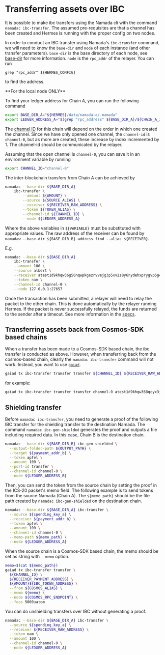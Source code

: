 
# Transferring assets over IBC

It is possible to make ibc transfers using the Namada cli with the command `namadac ibc-transfer`. The assumed pre-requisites are that a channel has been created and Hermes is running with the proper config on two nodes.

In order to conduct an IBC transfer using Namada's `ibc-transfer` command, we will need to know the `base-dir` and `node` of each instance (and other transfer parameters).
`base-dir` is the base directory of each node, see [base-dir](../operators/ledger/base-directory.mdx) for more information.
`node` is the `rpc_addr` of the relayer.
You can run
```shell
grep "rpc_addr" ${HERMES_CONFIG}
```
to find the address.

<Callout>
 **For the local node ONLY**

To find your ledger address for Chain A, you can run the following command
```bash copy
export BASE_DIR_A="${HERMES}/data/namada-a/.namada"
export LEDGER_ADDRESS_A="$(grep "rpc_address" ${BASE_DIR_A}/${CHAIN_A_ID}/setup/validator-0/.namada/${CHAIN_A_ID}/config.toml)"
```
</Callout>

The [channel ID](../operators/ibc.mdx) for this chain will depend on the order in which one created the channel. Since we have only opened one channel, the `channel-id` is `channel-0`, but as more are created, these increase by index incremented by 1. The channel-id should be communicated by the relayer.

Assuming that the open channel is `channel-0`, you can save it in an environment variable by running
```bash copy
export CHANNEL_ID="channel-0"
```

The inter-blockchain transfers from Chain A can be achieved by
```bash copy
namadac --base-dir ${BASE_DIR_A}
    ibc-transfer \
        --amount ${AMOUNT} \
        --source ${SOURCE_ALIAS} \
        --receiver ${RECEIVER_RAW_ADDRESS} \
        --token ${TOKEN_ALIAS} \
        --channel-id ${CHANNEL_ID} \
        --node ${LEDGER_ADDRESS_A}
```
Where the above variables in `${VARIABLE}` must be substituted with appropriate values. The raw address of the receiver can be found by `namadaw --base-dir ${BASE_DIR_B} address find --alias ${RECEIVER}`.

E.g.
```bash copy
namadac --base-dir ${BASE_DIR_A}
    ibc-transfer \
    --amount 100 \
    --source albert \
    --receiver atest1d9khqw36g56nqwpkgezrvvejg3p5xv2z8y6nydehxprygvp5g4znj3phxfpyv3pcgcunws2x0wwa76 \
    --token nam \
    --channel-id channel-0 \
    --node 127.0.0.1:27657
```

Once the transaction has been submitted, a relayer will need to relay the packet to the other chain. This is done automatically by the relayer running Hermes. If the packet is never successfully relayed, the funds are returned to the sender after a timeout. See more information in the [specs](https://specs.namada.net/interoperability/ibc).

## Transferring assets back from Cosmos-SDK based chains

When a transfer has been made to a Cosmos-SDK based chain, the ibc transfer is conducted as above. However, when transferring back from the cosmos-based chain, clearly the `namadac ibc-transfer` command will not work. Instead, you want to use [`gaiad`](https://github.com/cosmos/gaia).

```bash
gaiad tx ibc-transfer transfer transfer ${CHANNEL_ID} ${RECEIVER_RAW_ADDRESS} ${AMOUNT}${IBC_TOKEN_ADDRESS} --from ${COSMOS_ALIAS} --node ${COSMOS_RPC_ENDPOINT} --fees 5000uatom
```

for example:

```bash copy
gaiad tx ibc-transfer transfer transfer channel-0 atest1d9khqw368qcyx3jxxu6njs2yxs6y2sjyxdzy2d338pp5yd35g9zrv334gceng3z9gvmryv2pfdddt4 10ibc/281545A262215A2D7041CE1B518DD4754EC7097A1C937BE9D9AB6F1F11B452DD --from my-cosmos-address --node https://rpc.sentry-01.theta-testnet.polypore.xyz:443 --fees 5000uatom
```

## Shielding transfer
Before `namadac ibc-transfer`, you need to generate a proof of the following IBC transfer for the shielding transfer to the destination Namada. The command `namadac ibc-gen-shielded` generates the proof and outputs a file including required data. In this case, Chain B is the destination chain.
```bash copy
namadac --base-dir ${BASE_DIR_B} ibc-gen-shielded \
  --output-folder-path ${OUTPUT_PATH} \
  --target ${payment_addr_b} \
  --token apfel \
  --amount 100 \
  --port-id transfer \
  --channel-id channel-0 \
  --node ${LEDGER_ADDRESS_B}
```
Then, you can send the token from the source chain by setting the proof in the ICS-20 packet's memo field. The following example is to send tokens from the source Namada (Chain A). The `${memo_path}` should be the file path created by `namadac ibc-gen-shielded` on the destination chain.
```bash copy
namadac --base-dir ${BASE_DIR_A} ibc-transfer \
  --source ${spending_key_a} \
  --receiver ${payment_addr_b} \
  --token apfel \
  --amount 100 \
  --channel-id channel-0 \
  --memo-path ${memo_path} \
  --node ${LEDGER_ADDRESS_A}
```

When the source chain is a Cosmos-SDK based chain, the memo should be set as string with `--memo` option.
```bash copy
memo=$(cat ${memo_path})
gaiad tx ibc-transfer transfer \
  ${CHANNEL_ID} \
  ${RECEIVER_PAYMENT_ADDRESS} \
  ${AMOUNT}${IBC_TOKEN_ADDRESS} \
  --from ${COSMOS_ALIAS} \
  --memo ${memo} \
  --node ${COSMOS_RPC_ENDPOINT} \
  --fees 5000uatom
```

You can do unshielding transfers over IBC without generating a proof.
```bash copy
namadac --base-dir ${BASE_DIR_A} ibc-transfer \
  --source ${spending_key_a} \
  --receiver ${RECEIVER_RAW_ADDRESS} \
  --token nam \
  --amount 100 \
  --channel-id channel-0 \
  --node ${LEDGER_ADDRESS_A}
```
